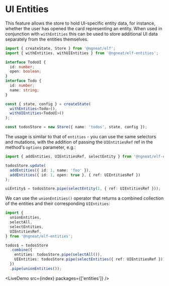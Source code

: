 # UI Entities


This feature allows the store to hold UI-specific entity data, for instance, whether the user has opened the card representing an entity.
When used in conjunction with `withEntities` this can be used to store additional UI data separately from the entities themselves.

```ts
import { createState, Store } from '@ngneat/elf';
import { withEntities, withUIEntities } from '@ngneat/elf-entities';

interface TodoUI {
  id: number;
  open: boolean;
}
interface Todo {
  id: number;
  name: string;
}

const { state, config } = createState(
  withEntities<Todo>(),
  withUIEntities<TodoUI>()
);

const todosStore = new Store({ name: 'todos', state, config });
```

The usage is similar to that of `entities` - you can use the same selectors and mutations, with the addition of passing the
`UIEntitiesRef` ref in the method's `options` parameter, e.g.:

```ts
import { addEntities, UIEntitiesRef, selectEntity } from '@ngneat/elf-entities';

todosStore.update(
  addEntities({ id: 1, name: 'foo' }),
  addEntities({ id: 1, open: true }, { ref: UIEntitiesRef })
);

uiEntity$ = todosStore.pipe(selectEntity(1, { ref: UIEntitiesRef }));
```

We can use the `unionEntities()` operator that returns a combined collection of the entities and their corresponding `UIEntities`:

```ts
import {
  unionEntities,
  selectAll,
  selectEntities,
  UIEntitiesRef,
} from '@ngneat/elf-entities';

todos$ = todosStore
  .combine({
    entities: todosStore.pipe(selectAll()),
    UIEntities: todosStore.pipe(selectEntities({ ref: UIEntitiesRef })),
  })
  .pipe(unionEntities());
```

<LiveDemo src={index} packages={['entities']} />
